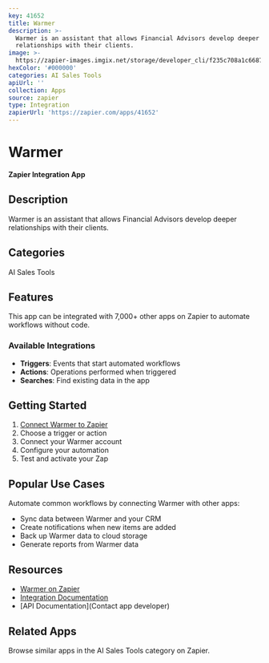 ```yaml
---
key: 41652
title: Warmer
description: >-
  Warmer is an assistant that allows Financial Advisors develop deeper
  relationships with their clients.
image: >-
  https://zapier-images.imgix.net/storage/developer_cli/f235c708a1c6687074d3d2846bb4897c.png?auto=format%2Ccompress&ixlib=python-3.0.0&q=50
hexColor: '#000000'
categories: AI Sales Tools
apiUrl: ''
collection: Apps
source: zapier
type: Integration
zapierUrl: 'https://zapier.com/apps/41652'
---
```

# Warmer

**Zapier Integration App**

## Description

Warmer is an assistant that allows Financial Advisors develop deeper relationships with their clients.

## Categories

AI Sales Tools

## Features

This app can be integrated with 7,000+ other apps on Zapier to automate workflows without code.

### Available Integrations

- **Triggers**: Events that start automated workflows
- **Actions**: Operations performed when triggered
- **Searches**: Find existing data in the app

## Getting Started

1. [Connect Warmer to Zapier](https://zapier.com/apps/41652)
2. Choose a trigger or action
3. Connect your Warmer account
4. Configure your automation
5. Test and activate your Zap

## Popular Use Cases

Automate common workflows by connecting Warmer with other apps:

- Sync data between Warmer and your CRM
- Create notifications when new items are added
- Back up Warmer data to cloud storage
- Generate reports from Warmer data

## Resources

- [Warmer on Zapier](https://zapier.com/apps/41652)
- [Integration Documentation](https://zapier.com/apps/41652/integrations)
- [API Documentation](Contact app developer)

## Related Apps

Browse similar apps in the AI Sales Tools category on Zapier.
